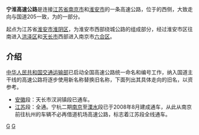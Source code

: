 {{unreferenced|time=2011-05-13T15:08:43+00:00}}
'''宁淮高速公路'''是连接[[江苏省|江苏省]][[南京市|南京市]]和[[淮安市|淮安市]]的一条高速公路，位于{{中国国道名|205}}的西侧，大致走向与国道205一致，为{{China Expwy Name|G25}}的一部分。
	　
起点为江苏省[[淮安市|淮安市]][[淮阴区|淮阴区]]，为淮安市西部绕城公路的组成部分，经过淮安市区往南进入[[洪泽区|洪泽区]]和[[天长市|天长市]]西部进入南京市[[六合区|六合区]]。
 
==介绍==
[[中华人民共和国交通运输部|中华人民共和国交通运输部]]已启动全国高速公路统一命名和编号工作，纳入国道主干线的高速公路将逐步使用新名称替换旧名称，下面列出其具体走向的旧名，以资参考。

*[[安徽|安徽]]段：天长市汊涧镇段已通车。
*[[江苏|江苏]]段：全通。宁杭二期[[南京|南京]]至[[溧水|溧水]]段已于2008年8月建成通车，从此从南京前往杭州的车辆不必再借道机场高速公路，标志着江苏段全线通车。 

{{中国国家高速公路网}}
{{安徽省高速公路}}
{{江苏省高速公路}}

[[Category:江苏省高速公路|G]]
[[Category:安徽省高速公路|G]]
